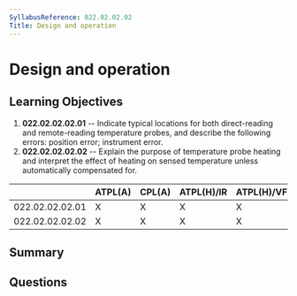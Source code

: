 ```yaml
---
SyllabusReference: 022.02.02.02
Title: Design and operation
---
```


# Design and operation

## Learning Objectives

1.  **022.02.02.02.01** -- Indicate typical locations for both direct-reading and
    remote-reading temperature probes, and describe the following errors:
    position error; instrument error.
2.  **022.02.02.02.02** -- Explain the purpose of temperature probe heating and
    interpret the effect of heating on sensed temperature unless automatically
    compensated for.

|                 | ATPL(A) | CPL(A) | ATPL(H)/IR | ATPL(H)/VFR | CPL(H) | IR | CBIR(A) |
| --------------- | ------- | ------ | ---------- | ----------- | ------ | -- | ------- |
| 022.02.02.02.01 | X       | X      | X          | X           | X      | X  |         |
| 022.02.02.02.02 | X       | X      | X          | X           | X      | X  |         |

## Summary

## Questions
